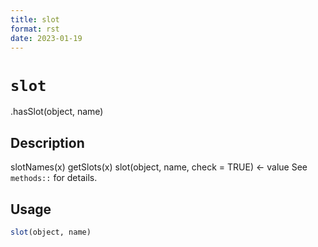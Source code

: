 ```yaml
--- 
title: slot 
format: rst 
date: 2023-01-19 
--- 
```

# `slot`

.hasSlot(object, name)


## Description

slotNames(x)
 getSlots(x)
 slot(object, name, check = TRUE) <- value
 See `methods::` for details.


## Usage

```r
slot(object, name)
```


